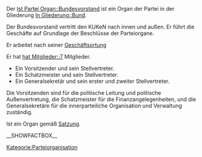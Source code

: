Der [[Ist Partei Organ::Bundesvorstand]] ist ein Organ der Partei in der Gliederung [[In Gliederung::Bund]]. 

Der Bundesvorstand vertritt den KUKeN nach innen und außen. Er führt die Geschäfte auf Grundlage der Beschlüsse der Parteiorgane.

Er arbeitet nach seiner [[Hat Geschäftsordnung::go_bundesvorstand|Geschäftsortung]]

Er hat [[hat Mitglieder::7]] Mitglieder.

*Ein Vorsitzender und sein Stellvertreter.
*Ein Schatzmeister und sein Stellvertreter.
*Ein Generalsekretär und sein erster und zweiter Stellvertreter.

Die Vorsitzenden sind für die politische Leitung und politische Außenvertretung, die Schatzmeister für die Finanzangelegenheiten, und die Generalsekretäre für die innerparteiliche Organisation und Verwaltung zuständig.

Ist ein Organ gemäß [[Ist definiert in Satzung::Satzung#.C2.A7_9a_-_Der_Bundesvorstand|Satzung]].

__SHOWFACTBOX__

[[Kategorie:Parteiorganisation]]